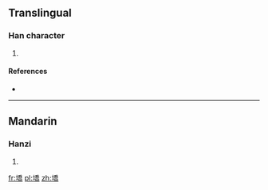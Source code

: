 ==Translingual==

===Han character===
{{Han char|rn=32|rad=土|as=12|sn=15|four=|canj=土竹大月 (GHKB)}}

# {{defn|Han|sort=土12}}

====References====
* {{Han ref|kx=0238.390|dkj=05468|dj=0478.010|hdz=10488.030|uh=58A7|ud=22695}}

----

==Mandarin==

===Hanzi===
{{cmn-hanzi|pin=[[què]] ([[que4]])|wg=ch'üeh<sup>4</sup>}}

# {{defn|lang=cmn|sort=土12}}

[[fr:墧]]
[[pl:墧]]
[[zh:墧]]